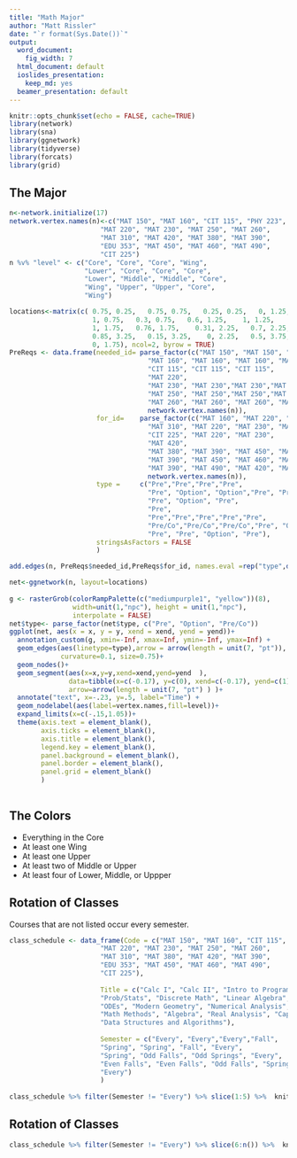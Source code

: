 ```yaml
---
title: "Math Major"
author: "Matt Rissler"
date: "`r format(Sys.Date())`"
output:
  word_document: 
    fig_width: 7
  html_document: default
  ioslides_presentation:
    keep_md: yes
  beamer_presentation: default
---
```


```r
knitr::opts_chunk$set(echo = FALSE, cache=TRUE)
library(network)
library(sna)
library(ggnetwork)
library(tidyverse)
library(forcats)
library(grid)
```

## The Major

```r

n<-network.initialize(17)
network.vertex.names(n)<-c("MAT 150", "MAT 160", "CIT 115", "PHY 223",
                       "MAT 220", "MAT 230", "MAT 250", "MAT 260",
                       "MAT 310", "MAT 420", "MAT 380", "MAT 390",
                       "EDU 353", "MAT 450", "MAT 460", "MAT 490", 
                       "CIT 225")
n %v% "level" <- c("Core", "Core", "Core", "Wing", 
                   "Lower", "Core", "Core", "Core", 
                   "Lower", "Middle", "Middle", "Core",
                   "Wing", "Upper", "Upper", "Core",
                   "Wing")

locations<-matrix(c( 0.75, 0.25,   0.75, 0.75,   0.25, 0.25,   0, 1.25,
                     1, 0.75,   0.3, 0.75,   0.6, 1.25,    1, 1.25,
                     1, 1.75,   0.76, 1.75,    0.31, 2.25,   0.7, 2.25,
                     0.85, 3.25,   0.15, 3.25,    0, 2.25,   0.5, 3.75,
                     0, 1.75), ncol=2, byrow = TRUE)
PreReqs <- data.frame(needed_id= parse_factor(c("MAT 150", "MAT 150", "MAT 150", "MAT 150",
                                   "MAT 160", "MAT 160", "MAT 160", "MAT 160", "MAT 160",
                                   "CIT 115", "CIT 115", "CIT 115",
                                   "MAT 220",
                                   "MAT 230", "MAT 230","MAT 230","MAT 230","MAT 230",
                                   "MAT 250", "MAT 250","MAT 250","MAT 250", "MAT 250",
                                   "MAT 260", "MAT 260", "MAT 260", "MAT 390"),
                                   network.vertex.names(n)), 
                      for_id=    parse_factor(c("MAT 160", "MAT 220", "MAT 230", "MAT 250",
                                   "MAT 310", "MAT 220", "MAT 230", "MAT 260", "PHY 223",
                                   "CIT 225", "MAT 220", "MAT 230",
                                   "MAT 420",
                                   "MAT 380", "MAT 390", "MAT 450", "MAT 460", "MAT 490",
                                   "MAT 390", "MAT 450", "MAT 460", "MAT 490", "MAT 420",
                                   "MAT 390", "MAT 490", "MAT 420", "MAT 490"),
                                   network.vertex.names(n)),
                      type =     c("Pre","Pre","Pre","Pre",
                                   "Pre", "Option", "Option","Pre", "Pre",
                                   "Pre", "Option", "Pre",
                                   "Pre",
                                   "Pre","Pre","Pre","Pre","Pre",
                                   "Pre/Co","Pre/Co","Pre/Co","Pre", "Option",
                                   "Pre", "Pre", "Option", "Pre"),
                      stringsAsFactors = FALSE
                      )

add.edges(n, PreReqs$needed_id,PreReqs$for_id, names.eval =rep("type",dim(PreReqs)[1]), vals.eval= PreReqs$type )
```




```r
net<-ggnetwork(n, layout=locations)
 
g <- rasterGrob(colorRampPalette(c("mediumpurple1", "yellow"))(8), 
                width=unit(1,"npc"), height = unit(1,"npc"), 
                interpolate = FALSE) 
net$type<- parse_factor(net$type, c("Pre", "Option", "Pre/Co"))
ggplot(net, aes(x = x, y = y, xend = xend, yend = yend))+
  annotation_custom(g, xmin=-Inf, xmax=Inf, ymin=-Inf, ymax=Inf) +
  geom_edges(aes(linetype=type),arrow = arrow(length = unit(7, "pt")), 
             curvature=0.1, size=0.75)+
  geom_nodes()+
  geom_segment(aes(x=x,y=y,xend=xend,yend=yend  ),
               data=tibble(x=c(-0.17), y=c(0), xend=c(-0.17), yend=c(1)),
               arrow=arrow(length = unit(7, "pt") ) )+
  annotate("text", x=-.23, y=.5, label="Time") +
  geom_nodelabel(aes(label=vertex.names,fill=level))+
  expand_limits(x=c(-.15,1.05))+
  theme(axis.text = element_blank(),
        axis.ticks = element_blank(),
        axis.title = element_blank(),
        legend.key = element_blank(),
        panel.background = element_blank(),
        panel.border = element_blank(),
        panel.grid = element_blank()
        ) 
  
```

## The Colors

- Everything in the Core
- At least one Wing
- At least one Upper
- At least two of Middle or Upper
- At least four of Lower, Middle, or Uppper


## Rotation of Classes
Courses that are not listed occur every semester.
```r
class_schedule <- data_frame(Code = c("MAT 150", "MAT 160", "CIT 115", "PHY 223",
                       "MAT 220", "MAT 230", "MAT 250", "MAT 260",
                       "MAT 310", "MAT 380", "MAT 420", "MAT 390",
                       "EDU 353", "MAT 450", "MAT 460", "MAT 490", 
                       "CIT 225"),
                       
                       Title = c("Calc I", "Calc II", "Intro to Programming", "Physics for Mathematicians",
                       "Prob/Stats", "Discrete Math", "Linear Algebra", "Multivariable Calc",
                       "ODEs", "Modern Geometry", "Numerical Analysis", "Seminar",
                       "Math Methods", "Algebra", "Real Analysis", "Capstone",
                       "Data Structures and Algorithms"), 
                       
                       Semester = c("Every", "Every","Every","Fall",
                       "Spring", "Spring", "Fall", "Every",
                       "Spring", "Odd Falls", "Odd Springs", "Every",
                       "Even Falls", "Even Falls", "Odd Falls", "Spring",
                       "Every")
                       )
                       
class_schedule %>% filter(Semester != "Every") %>% slice(1:5) %>%  knitr::kable()

```


## Rotation of Classes

```r
class_schedule %>% filter(Semester != "Every") %>% slice(6:n()) %>%  knitr::kable()

```